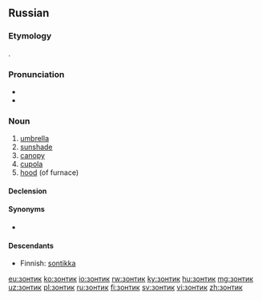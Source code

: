==Russian==

===Etymology===
{{bor|ru|nl|zonnedek||cover from sun}}.

===Pronunciation===
* {{ru-IPA|зо́нтик}}
* {{audio|Ru-зонтик.ogg|audio|lang=ru}}

===Noun===
{{ru-noun+|зо́нтик}}

# [[umbrella]]
# [[sunshade]]
# [[canopy]]
# [[cupola]]
# [[hood]] (of furnace)

====Declension====
{{ru-noun-table|зо́нтик}}

====Synonyms====
* {{l|ru|зонт}}

====Descendants====
* Finnish: [[sontikka]]

[[eu:зонтик]]
[[ko:зонтик]]
[[io:зонтик]]
[[rw:зонтик]]
[[ky:зонтик]]
[[hu:зонтик]]
[[mg:зонтик]]
[[uz:зонтик]]
[[pl:зонтик]]
[[ru:зонтик]]
[[fi:зонтик]]
[[sv:зонтик]]
[[vi:зонтик]]
[[zh:зонтик]]